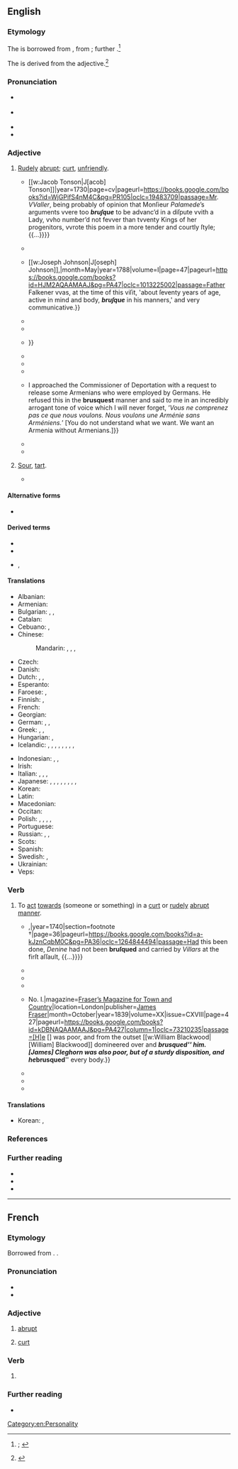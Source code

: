 {{also|Brusque|brusqué}}
==English==
{{was wotd|2022|October|8}}

===Etymology===
The {{glossary|adjective}} is borrowed from {{bor|en|fr|brusque}}, from {{der|en|it|brusco|t=abrupt, sudden, brusque; brisk; eager; sour, tart; unripe; grim-looking}}; further {{unknown|en|etymology unknown}}.<ref>{{R:OED Online|pos=adj|id=23986|date=December 2021|nodot=1}}; {{R:Lexico|pos=adj}}</ref>

The {{glossary|verb}} is derived from the adjective.<ref>{{R:OED Online|pos=v|id=23987|date=September 2018}}</ref>

===Pronunciation===
* {{a|RP}} {{IPA|en|/bɹʊsk/|/bɹuːsk/|/bɹʌsk/}}
* {{a|GA}} {{IPA|en|/bɹʌsk/}}
* {{audio|en|En-us-brusque.ogg|Audio (GA)}}
* {{rhymes|en|ʌsk|s=1}}

===Adjective===
{{en-adj|er|more}}

# [[rudely|Rudely]] [[abrupt#Adjective|abrupt]]; [[curt#Adjective|curt]], [[unfriendly]].
#: {{synonyms|en|offhand}}
#* {{quote-book|en|author=[Elijah] Fenton|authorlink=Elijah Fenton|chapter=Observations on Some of Mr. Waller’s Poems. [To Zelinda.]|mainauthor={{w|Edmund Waller}}|editor=[Elijah] Fenton|title=The Works of Edmund Waller, Esq; in Verse and Prose|location=London|publisher={{...|Printed for}} [[w:Jacob Tonson|J[acob] Tonson]]{{nb...|in the Strand.}}|year=1730|page=cv|pageurl=https://books.google.com/books?id=WjGPifS4nM4C&pg=PR105|oclc=19483709|passage=Mr. ''VValler'', being probably of opinion that Monſieur ''Palamede''’s arguments vvere too '''''bruſque''''' to be advanc’d in a diſpute vvith a Lady, vvho number’d not fevver than tvventy Kings of her progenitors, vvrote this poem in a more tender and courtly ſtyle; {{...}}}}
#* {{quote-journal|en|title=Thorpe Leigh; or, The Heir and the Owner|magazine=Riddell’s Review and Epitomist: A Literary Miscellany, and Record of Progress|location=London|publisher=J. H. Riddell,{{nb...|5, Sherborne Lane.}}|year=1761|volume_plain=part I|issue=III (New Series)|section=chapter XX|page=33|pageurl=https://books.google.com/books?id=GVUEAAAAQAAJ&pg=PA33|column=2|oclc=|passage=[A]ll the answer Miss Jarron got was a '''''brusque''''' refusal, followed by Mr. Camperton's retreat from the piano.}}
#* {{quote-journal|en|title=Art. VI. ''Of the Patagonians, Formed from the Relation of Father Falkener, a Jesuit, who had Resided among Them Thirty-eight Years, and from the Different Voyagers who had Met with this Tall Race.'' Printed by the Friendship of [[w:George Allan (antiquary)|George Allan]], Esq; at His Private Press at Darlington, 1788, 4to. 15 Pages. [book review]|editor=&#91;{{w|Thomas Christie}}&#93;|journal=[[w:Analytical Review|The Analytical Review, or History of Literature, Domestic and Foreign.{{nb...|On an Enlarged Plan. Containing Scientific Abstracts of Important and Interesting Works Published in English; a General Account of Such as are of Less Consequence, with Short Characters; Notices, or Reviews of Valuable Foreign Books; Criticisms on New Pieces of Music and Works of Art; and the Literary Intelligence of Europe, &c.}}]]|location=London|publisher={{...|Printed for}} [[w:Joseph Johnson|J[oseph] Johnson]],{{nb...|No. 72, St. Paul’s Church-yard.}}|month=May|year=1788|volume=I|page=47|pageurl=https://books.google.com/books?id=HJM2AQAAMAAJ&pg=PA47|oclc=1013225002|passage=Father Falkener vvas, at the time of this viſit, 'about ſeventy years of age, active in mind and body, '''''bruſque''''' in his manners,' and very communicative.}}
#* {{RQ:Disraeli Vivian Grey|volume=I|chapter=Toadeys|pages=244–245|pageref=244|passage="Cynthia Courtown seems as lively as ever," said Miss Gusset. / "Yes, lively enough, but I wish her manner was less '''''brusque'''''." / "'''''Brusque''''' indeed! you may well say to: she nearly pushed me down in the hall; and when I looked as if I thought she might have given me a little more room, she tossed her head and said, "Beg pardon, never saw you!"}}
#* {{RQ:Trollope Doctor Thorne|volume=I|chapter=Dr. Thorne|page=57|passage=He was '''brusque''', authoritative, given to contradiction, rough though never dirty in his personal belongings, and inclined to indulge in a sort of quiet raillery which sometimes was not thoroughly understood.}}
#* {{RQ:Disraeli Lothair|volume=II|chapter=XV|pages=161–162|pageref=161|passage=Whether it were the absence of Theodora or some other cause, he was '''brusk''', ungracious, scowling, and silent, only nodding to the Bishop who benignly saluted him, {{...}}}}
#* {{RQ:Heller Catch-22|chapter=Major —— De Coverley|page=137|passage=He greeted Milo jovially each time they met and, in an excess of contrite generosity, impulsively recommended Major Major for promotion.  The recommendation was rejected at once at Twenty-seventh Air Force Headquarters by ex-P.F.C. Wintergreen, who scribbled a '''brusque''', unsigned reminder that the Army had only one Major Major Major Major and did not intend to lose him by promotion just to please Colonel Cathcart.}}
#* {{quote-journal|en|title=Publishers’ Association of New York City, et al. ''and'' New York Mailers Union No. 6 International Typographical Union, AFL-CIO ''and'' Newspaper and Mail Deliverers Union|series=Cases No. 2-CA-7863 and 2-CA-7884|journal=Decisions and Orders of the National Labor Relations Board|location=Washington, D.C.|publisher=[[w:United States Government Publishing Office|Government Printing Office]] [for the] {{w|National Labor Relations Board}}|date=19 November 1962|year_published=1963|volume=139|page=1122|pageurl=https://books.google.com/books?id=G_5ZAAAAYAAJ&pg=PA1122|issn=0083-2227|oclc=1768562|passage=Where there are reasonably adequate peaceful alternatives, the use of disruptive self-help by either side of a labor dispute in so important an enterprise contributes neither to the public convenience nor to the long-term interest of the participants. For if they are unable to resolve their differences by their own restraints and inventions, other and more impatient forces may provide '''brusquer''' machinery.}}
#* {{quote-web|en|title=No soup for you? Not so fast|work={{w|NBC News}}|archiveurl=https://web.archive.org/web/20220926124531/https://www.nbcnews.com/id/wbna7682705|archivedate=26 September 2022|date=29 April 2005|passage=The '''brusque''' New York chef [Ali Yeganeh] who was lampooned on "{{w|Seinfeld}}" as the "Soup Nazi" plans to open a chain of takeout soup stands across North America. But don’t expect the authentically rude New York treatment.}}
#* {{quote-book|en|chapter=The People Responsible for the Genocide|editor={{w|Wolfgang Gust}}|title=The Armenian Genocide: Evidence from the German Foreign Office Archives, 1915–1916|location=New York, N.Y.; Oxford, Oxfordshire|publisher={{w|Berghahn Books}}|year=2014|page=69|pageurl=https://books.google.com/books?id=oPsEBAAAQBAJ&pg=PA69|isbn=978-1-78238-143-3|passage={{...}} I approached the Commissioner of Deportation with a request to release some Armenians who were employed by Germans. He refused this in the '''brusquest''' manner and said to me in an incredibly arrogant tone of voice which I will never forget, ‘''Vous ne comprenez pas ce que nous voulons. Nous voulons une Arménie sans Arméniens.''’ [You do not understand what we want. We want an Armenia without Armenians.]}}
#* {{quote-journal|en|author=Gideon Lewis-Kraus|title=Inside the Crypto World’s Biggest Scandal|magazine=[[w:Wired (magazine)|Wired]]|archiveurl=https://web.archive.org/web/20220711203646/https://www.wired.com/story/tezos-blockchain-love-story-horror-story/|archivedate=11 July 2022|location=San Francisco, Calif.|publisher=[[w:Condé Nast|Condé Nast Publications]]|date=19 June 2018|issn=1059-1028|oclc=24479723|passage=They admired in each other a '''brusque''' self-assurance and artless candor that others often perceived as arrogant.}}
#* {{quote-web|en|author=Alex McLevy|title=''[[w:Game of Thrones|Game Of Thrones]]'' Suffers the Fog of War in the Battle against the Dead (Newbies)|archiveurl=https://web.archive.org/web/20210531120501/https://www.avclub.com/game-of-thrones-suffers-the-fog-of-war-in-the-battle-ag-1834367999|archivedate=31 May 2021|work={{w|The A.V. Club}}|date=28 April 2019|passage=When Dany showed up to throw the Night King off his steed and send him plunging to earth, it was at least a coherent action, which the '''brusque''' dragon-grappling prior to it failed to convey.}}
# {{lb|en|obsolete}} [[sour#Adjective|Sour]], [[tart#Adjective|tart]].
#* {{RQ:Pliny Holland Historie of the World|tome=2|book=XXIII|chapter=The Medecines which Grapes Fresh and New Gathered doe Yeeld.{{nb...|Of Vine Braunches and Cuttings: Of Grape Kernels, and the Cake Remaining after the Presse. Of the Grape Theriace. Of Dried Grapes or Raisins. Of Astaphis: Of Staphis-acre, otherwise Called Pituitaria. Of the Wild Vine Labrusca: Of the Wild Vine both White and Blacke. Of Musts or New Wines. Of Sundrie Kinds of Wine, and of Vinegre.}}|page=152|passage=[T]he thin and '''bruske''' harſh vvine doth nouriſh the bodie leſſe, but yet more agreeable and nutritive it is to the ſtomack.}}

====Alternative forms====
* {{l|en|brusk}} {{qualifier|Britain, obsolete, or US}}

====Derived terms====
* {{l|en|brusquely}}
* {{l|en|brusqueness}}
* {{l|en|brusquerie}}, {{l|en|brusquery}}

====Translations====
{{trans-top-also|rudely abrupt|curt|unfriendly}}
* Albanian: {{t+|sq|ashpër}} {{qualifier|figuratively}}
* Armenian: {{t+|hy|բռի}}
* Bulgarian: {{t+|bg|безцеремо́нен}}, {{t+|bg|груб}}, {{t+|bg|ря́зък}}
* Catalan: {{t+|ca|brusc}}
* Cebuano: {{t|ceb|brusko}}, {{t|ceb|suplado}}
* Chinese:
*: Mandarin: {{t+|cmn|粗暴|tr=cūbào}}, {{t+|cmn|唐突|tr=tángtū}}, {{t+|cmn|無禮}}, {{t+|cmn|无礼|tr=wúlǐ}}
* Czech: {{t|cs|bryskní}}
* Danish: {{t|da|brysk}}
* Dutch: {{t+|nl|bruusk}}, {{t+|nl|cassant}} {{qualifier|Belgium}}, {{t+|nl|kortaf}}
* Esperanto: {{t|eo|abrupta}}
* Faroese: {{t|fo|hvassorðaður}}, {{t|fo|kvettorðaður}}
* Finnish: {{t+|fi|jäyhä}}, {{t+|fi|töykeä}}
* French: {{t+|fr|brusque}}
* Georgian: {{t|ka|უხეში}}
* German: {{t+|de|brüsk}}, {{t+|de|brüskierend}}, {{t+|de|plötzlich}}
* Greek: {{t+|el|απότομος}} {{qualifier|of speech}}, {{t+|el|ανάγωγος}}, {{t+|el|σκαιός}}
* Hungarian: {{t+|hu|durva}}, {{t+|hu|nyers}}
* Icelandic: {{t|is|byrstur}}, {{t+|is|hastur}} {{qualifier|of speech}}, {{t+|is|hranalegur}}, {{t+|is|hrjúfur}}, {{t|is|óheflaður}}, {{t+|is|ruddalegur}}, {{t+|is|stuttaralegur}}, {{t|is|stuttur í spuna}}, {{t|is|þurr á manninn}}
{{trans-mid}}
* Indonesian: {{t+|id|hantam kromo}}, {{t+|id|kasar}}, {{t+|id|serampangan}}
* Irish: {{t|ga|borb}}
* Italian: {{t+|it|brusco}}, {{t+|it|sbrigativo}}, {{t|it|spicciativo}}, {{t+|it|spiccio}}
* Japanese: , {{t|ja|ぶっきら棒|alt=ぶっきら棒な|tr=ぶっきらぼうな, bukkirabō na}}, {{t+|ja|無礼|alt=無礼な|tr=ぶれいな, burei na}}, {{t|ja|けんもほろろ|tr=kenmohororo}}, {{t|ja|素っ気無い}}, {{t|ja|素っ気ない|tr=そっけない, sokkenai}}, {{t|ja|素気無い}}, {{t|ja|素気ない|tr=すげない, sugenai}}, {{t|ja|突っ慳貪|tr=つっけんどん, tsukkendon}}
* Korean: {{t+|ko|무디다}}
* Latin: {{t|la|abscīsus}}
* Macedonian: {{t|mk|отсечен}}
* Occitan: {{t+|oc|brusc}}
* Polish: {{t+|pl|kanciasty}}, {{t|pl|obcesowy}}, {{t+|pl|opryskliwy}}, {{t+|pl|oschły}}, {{t+|pl|szorstki}}
* Portuguese: {{t+|pt|brusco}}
* Russian: {{t+|ru|бесцеремо́нный}}, {{t+|ru|гру́бый}}, {{t+|ru|ре́зкий}}
* Scots: {{t|sco|affhand}}
* Spanish: {{t+|es|brusco}}
* Swedish: {{t+|sv|brysk}}, {{t+|sv|burdus}}
* Ukrainian: {{t+|uk|безцеремо́нний}}
* Veps: {{t|vep|huiktelmatoi}}
{{trans-bottom}}

===Verb===
{{en-verb}}

# {{lb|en|transitive}} To [[act#Verb|act]] [[towards]] (someone or something) in a [[curt#Adjective|curt]] or [[rudely]] [[abrupt#Adjective|abrupt]] [[manner#Noun|manner]].
#* {{quote-book|en|author=A[dam] Williamson|chapter=The Disposition of an Army. [General Battles.]|title=Military Memoirs and Maxims of [[w:Henri de La Tour d'Auvergne, Viscount of Turenne|Marshal Turenne]].{{nb...|Interspersed with Others, Taken from the Best Authors and Observation, with Remarks.}}|location=Dublin|publisher={{...|Re-printed by and for}} {{w|George Faulkner}},{{nb...|in Essex Street}}|year=1740|section=footnote †|page=36|pageurl=https://books.google.com/books?id=a-kJznCqbM0C&pg=PA36|oclc=1264844494|passage=Had this been done, ''Denine'' had not been '''bruſqued''' and carried by ''Villars'' at the firſt aſſault, {{...}}}}
#* {{quote-book|en|author=Benjamin Franklin|authorlink=Benjamin Franklin|chapter=[Benjamin] Franklin to [[w:William Carmichael (diplomat)|[William] Carmichael]]|editor={{w|Francis Wharton}}|title=The Revolutionary Diplomatic Correspondence of the United States.{{nb...|Edited under Direction of Congress by Francis Wharton, with Preliminary Index, and Notes Historical and Legal. Published in Conformity with Act of Congress of August 13, 1888.}}|series=50th [[w:United States Congress|Congress]], 1st Session, [[w:United States House of Representatives|House of Representatives]] Mis. Doc.|seriesvolume=603, part 4|location=Washington, D.C.|publisher=[[w:United States Government Publishing Office|Government Printing Office]]|date=24 August 1781|year_published=1889|volume=IV|page=660|pageurl=https://books.google.com/books?id=hE2fD8H5U5QC&pg=PA660|oclc=493244|passage=He was indefatigable while he stayed and took true pains, but he '''''brusqued''''' the ministers too much, and I found after he was gone that he had thereby given more offense than I could have imagined.}}
#* {{quote-book|en|author=William Wilberforce|authorlink=William Wilberforce|chapter=W. Wilberforce, Esq. to {{w|Thomas Babington}}, Esq.|editors={{w|Robert Isaac Wilberforce}} and {{w|Samuel Wilberforce}}|title=The Correspondence of William Wilberforce.{{nb...|[...] In Two Volumes.}}|volume=I|location=London|publisher=[[w:John Murray (publisher)|John Murray]],{{nb...|Albemarle Street.}}|date=4 March 1803|year_published=1840|page=263|pageurl=https://books.google.com/books?id=XmILAAAAMAAJ&pg=PA263|oclc=4366852|passage=Not that I suspect you of thus '''brusquing''' matters. It is rather my own fault where, which is too often the case, I am not too negligent about the spiritual concerns of my friends.}}
#* {{RQ:Scott Woodstock|volume=I|chapter=VIII|page=201|passage=I'll e'en '''brusque''' it a little, if he goes on at this rate, and try if I can bring him to a more intelligible mode of speaking.}}
#* {{quote-journal|en|author=[Egerton Brydges]|authorlink=Egerton Brydges|title=Some Recollections of [[w:James Hogg (publisher)|James Hogg]]. {{...|By the Author of “Humours of the North.”}} No. I.|magazine=[[w:Fraser's Magazine|Fraser’s Magazine for Town and Country]]|location=London|publisher=[[w:James Fraser (publisher)|James Fraser]]{{nb...|215 Regent Street; and sold by all booksellers and newsmen in town and country.}}|month=October|year=1839|volume=XX|issue=CXVIII|page=427|pageurl=https://books.google.com/books?id=kDBNAQAAMAAJ&pg=PA427|column=1|oclc=73210235|passage=[H]e &#91;{{w|Thomas Pringle}}&#93; was poor, and from the outset [[w:William Blackwood|[William] Blackwood]] domineered over and '''''brusqued''''' him. [James] Cleghorn was also poor, but of a sturdy disposition, and he '''''brusqued''''' every body.}}
#* {{RQ:Orczy Tangled Skein|chapter=The Ultimatum|page=117|passage=He blamed himself very severely for his attempt at '''brusquing''' Fate.}}
#* {{quote-book|en|author=George [Edward Gordon] Catlin|authorlink=George Catlin (political scientist)|chapter=Moralism|title=Anglo-Saxony and Its Tradition|location=New York, N.Y.|publisher=[[w:Macmillan, Inc.|The Macmillan Company]]|month=August|year=1939|section=§&nbsp;v|page=272|pageurl=https://archive.org/details/anglosaxonyitstr0000catl/page/272/mode/1up|oclc=1497817|passage=The scholar may object that Professor Macmurray is a 'judaizer' who not only '''brusques''' the authority of the Church.}}
#* {{quote-book|en|author=[Nikki Gemmell]|authorlink=Nikki Gemmell|chapter=Lesson 5: It is Absolutely Necessary to Wash the Armpits and Hips Every Day|title=[[w:The Bride Stripped Bare (novel)|The Bride Stripped Bare]]|location=London; New York, N.Y.|publisher=Fourth Estate, {{w|HarperCollins}}|year=2003|section=part I|pages=10–11|pageurl=https://archive.org/details/bridestrippedbar0000gemm/page/10/mode/1up|isbn=978-0-00-717086-9|passage=Sometimes in bed Cole doesn't allow your hand to stay on his chest, he '''brusques''' it away. Sometimes he lets your hand rest there.}}

====Translations====
{{trans-top|to act towards (someone or something) in a curt or rudely abrupt manner}}
* Korean: {{t+|ko|무뚝뚝하다}}, {{t+|ko|퉁명스럽다}}
{{trans-mid}}
{{trans-bottom}}

===References===
<references/>

===Further reading===
* {{R:Century 1911}}
* {{R:Webster 1913}}
* {{R:OneLook}}

[[Category:en:Personality]]

----

==French==

===Etymology===
Borrowed from {{bor|fr|it|brusco}}. {{doublet|fr|brusc}}.

===Pronunciation===
* {{fr-IPA}}
* {{audio|fr|Fr-brusque.ogg|brusque}}

===Adjective===
{{fr-adj}}

# [[abrupt]] {{gloss|sudden or hasty}}
#: {{syn|fr|abrupt|brutal}}
# [[curt]]

===Verb===
{{head|fr|verb form}}

# {{inflection of|fr|brusquer||1//3|s|pres|ind//sub|;|2|s|impr}}

===Further reading===
* {{R:TLFi}}

{{C|fr|Personality}}